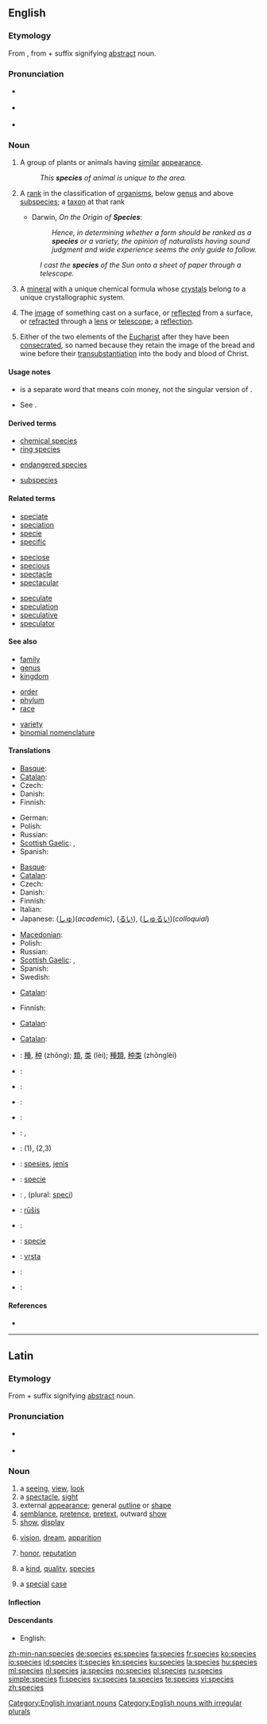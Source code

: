 ==English==
{{wikipedia}}

===Etymology===
From {{etyl|la}} {{term|species|speciēs|appearance; quality|lang=la}}, from {{term|specio|speciō|see|lang=la}} + {{term|-ies|-iēs|lang=la}} suffix signifying [[abstract]] noun.

===Pronunciation===
* {{a|RP}} {{IPA|/ˈspiːʃiːz/}}
* {{a|US}} {{IPA|/ˈspiːsiːz/|/ˈspiːʃiːz/}}
* {{audio|en-us-species.ogg|Audio (US)}}

===Noun===
{{en-noun|species}}

# A group of plants or animals having [[similar]] [[appearance]].
#: ''This '''species''' of animal is unique to the area.''
# {{context|biology|taxonomy}} A [[rank]] in the classification of [[organism]]s, below [[genus]] and above [[subspecies]]; a [[taxon]] at that rank
#* Darwin, ''On the Origin of '''Species''''':
#*: ''Hence, in determining whether a form should be ranked as a '''species''' or a variety, the opinion of naturalists having sound judgment and wide experience seems the only guide to follow.''
#: ''I cast the '''species''' of the Sun onto a sheet of paper through a telescope.''
# {{mineralogy}} A [[mineral]] with a unique chemical formula whose [[crystals]] belong to a unique crystallographic system.
# {{obsolete}} The [[image]] of something cast on a surface, or [[reflected]] from a surface, or [[refracted]] through a [[lens]] or [[telescope]]; a [[reflection]].
# {{Roman Catholicism}} Either of the two elements of the [[Eucharist]] after they have been [[consecrated]], so named because they retain the image of the bread and wine before their [[transubstantiation]] into the body and blood of Christ.

====Usage notes====
* {{term|specie}} is a separate word that means coin money, not the singular version of {{term|species}}.
* {{sense|biology, taxonomy, rank in the classification of organisms}} See {{term|species name}}.

====Derived terms====
{{top3}}
* [[chemical species]]
* [[ring species]]
{{mid3}}
* [[endangered species]]
{{mid3}}
* [[subspecies]]
{{bottom}}

====Related terms====
{{top3}}
* [[speciate]]
* [[speciation]]
* [[specie]]
* [[specific]]
{{mid3}}
* [[speciose]]
* [[specious]]
* [[spectacle]]
* [[spectacular]]
{{mid3}}
* [[speculate]]
* [[speculation]]
* [[speculative]]
* [[speculator]]
{{bottom}}

====See also====
{{top3}}
* [[family]]
* [[genus]]
* [[kingdom]]
{{mid3}}
* [[order]]
* [[phylum]]
* [[race]]
{{mid3}}
* [[variety]]
* [[binomial nomenclature]]
{{bottom}}

====Translations====
{{trans-top|group of plants or animals having similar appearance}}
* [[Basque]]: {{t|eu|espezie|xs=Basque}}
* [[Catalan]]: {{t-|ca|espècie|f}}
* Czech: {{t+|cs|druh}}
* Danish: {{t+|da|art|c}}
* Finnish: {{t+|fi|laji}}
{{trans-mid}}
* German: {{t|de|Gattung|f}}
* Polish: {{t|pl|gatunek|m}}
* Russian: {{t+|ru|вид|m|tr=vid}}
* [[Scottish Gaelic]]: {{t-|gd|gnè|f|xs=Scottish Gaelic}},  {{t-|gd|seòrsa|m|xs=Scottish Gaelic}}
* Spanish: {{t+|es|especie}}
{{trans-bottom}}

{{trans-top|rank in a taxonomic classification}}
* [[Basque]]: {{t|eu|espezie|xs=Basque}}
* [[Catalan]]: {{t-|ca|espècie|f}}
* Czech: {{t+|cs|druh|m}}
* Danish: {{t+|da|art|c}}
* Finnish: {{t+|fi|laji}}
* Italian: {{t+|it|specie|f}}
* Japanese: {{t+|ja|種|tr=shu}} ([[しゅ]])(''academic''), {{t+|ja|類|tr=rui}} ([[るい]]), {{t+|ja|種類|tr=shurui}} ([[しゅるい]])(''colloquial'')
{{trans-mid}}
* [[Macedonian]]: {{t-|mk|вид|m|tr=vid}}
* Polish: {{t+|pl|gatunek|m}}
* Russian: {{t+|ru|вид|tr=vid}}
* [[Scottish Gaelic]]: {{t-|gd|gnè|f|xs=Scottish Gaelic}},  {{t-|gd|seòrsa|m|xs=Scottish Gaelic}}
* Spanish: {{t+|es|especie}}
* Swedish: {{t+|sv|art|c}}
{{trans-bottom}}

{{trans-top|mineralogy: mineral with a unique chemical formula}}
* [[Catalan]]: {{t-|ca|espècie|f}}
{{trans-mid}}
* Finnish: {{t-|fi|kivilaji}}
{{trans-bottom}}

{{trans-top|the image of an object}}
* [[Catalan]]: {{t-|ca|espècie|f}}
{{trans-mid}}
{{trans-bottom}}

{{trans-top|the Eucharist after consecration in Catholicism}}
* [[Catalan]]: {{t-|ca|espècie|f}}
{{trans-mid}}
{{trans-bottom}}

{{checktrans-top}}
* {{ttbc|Chinese}}: [[種]], [[种]] (zhǒng); [[類]], [[类]] (lèi); [[種類]], [[种类]] (zhǒnglèi)
* {{ttbc|Danish}}: {{t+|da|art|c}}
* {{ttbc|Dutch}}: {{t+|nl|soort|f}}
* {{ttbc|Esperanto}}: {{t-|eo|specio|xs=Esperanto}}
* {{ttbc|French}}: {{t+|fr|espèce|f}}
* {{ttbc|German}}: {{t+|de|Art|f}}, {{t|de|Spezies|f}}
* {{ttbc|Hungarian}}: {{t+|hu|fajta}} (1), {{t+|hu|faj}} (2,3)
* {{ttbc|Indonesian}}: [[spesies]], [[jenis]]
* {{ttbc|Interlingua}}: [[specie]]
{{checktrans-mid}}
* {{ttbc|Italian}}: {{t+|it|specie|f}}, (plural: [[speci]])
* {{ttbc|Lithuanian}}: [[rūšis]] {{f}}
* {{ttbc|Portuguese}}: {{t|pt|espécie|f}}
* {{ttbc|Romanian}}: [[specie]] {{f}}
* {{ttbc|Slovene}}: [[vrsta]] {{f}}
* {{ttbc|Spanish}}: {{t+|es|especie|f}}
* {{ttbc|Swedish}}: {{t+|sv|art|c}}
{{checktrans-bottom}}

====References====
* {{R:OED2}}

[[Category:English invariant nouns]]
[[Category:English nouns with irregular plurals]]

----

==Latin==
{{wikipedia|Species (taxinomia)|lang=la}}

===Etymology===
From {{term|specio|speciō|see|lang=la}} + {{term|-ies|-iēs|lang=la}} suffix signifying [[abstract]] noun.

===Pronunciation===
* {{a|Classical}} {{IPA|/ˈspe.ki.eːs/|lang=la}}
*: {{audio|la-cls-species.ogg|Audio (Classical)}}
* {{a|Ecclesiastical}} {{IPA|/ˈspe.tʃi.ɛs/|lang=la}}
*: {{audio|La-species.OGG|Audio (Ecclesiastical)}}

===Noun===
{{la-noun|speciēs|speciei|speciēī|f|fifth}}

# a [[seeing]], [[view]], [[look]]
# a [[spectacle]], [[sight]]
# external [[appearance]]; general [[outline]] or [[shape]]
# [[semblance]], [[pretence]], [[pretext]], outward [[show]]
# [[show]], [[display]]
# {{figurative|lang=la}} [[vision]], [[dream]], [[apparition]]
# {{figurative|lang=la}} [[honor]], [[reputation]]
# {{figurative|lang=la}} a [[kind]], [[quality]], [[#English|species]]
# {{legal|later|lang=la}} a [[special]] [[case]]

====Inflection====
{{la-decl-5th|speci}}

====Descendants====
* English: {{l|en|species}}

[[zh-min-nan:species]]
[[de:species]]
[[es:species]]
[[fa:species]]
[[fr:species]]
[[ko:species]]
[[io:species]]
[[id:species]]
[[it:species]]
[[kn:species]]
[[ku:species]]
[[la:species]]
[[hu:species]]
[[ml:species]]
[[nl:species]]
[[ja:species]]
[[no:species]]
[[pl:species]]
[[ru:species]]
[[simple:species]]
[[fi:species]]
[[sv:species]]
[[ta:species]]
[[te:species]]
[[vi:species]]
[[zh:species]]